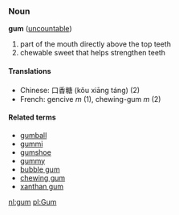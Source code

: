 ===Noun===
'''gum''' ([[uncountable]])
#part of the mouth directly above the top teeth
#chewable sweet that helps strengthen teeth
====Translations====
*Chinese: 口香糖 (kǒu xiāng táng) (2)
*French: gencive ''m'' (1), chewing-gum ''m'' (2)

====Related terms====
*[[gumball]]
*[[gummi]]
*[[gumshoe]]
*[[gummy]]
*[[bubble gum]]
*[[chewing gum]]
*[[xanthan gum]]

[[nl:gum]]
[[pl:Gum]]